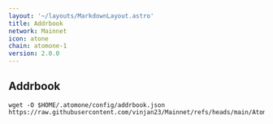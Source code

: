 ```yaml
---
layout: '~/layouts/MarkdownLayout.astro'
title: Addrbook
network: Mainnet
icon: atone
chain: atomone-1
version: 2.0.0
---
```

## Addrbook

```
wget -O $HOME/.atomone/config/addrbook.json https://raw.githubusercontent.com/vinjan23/Mainnet/refs/heads/main/Atomone/addrbook.json
```
